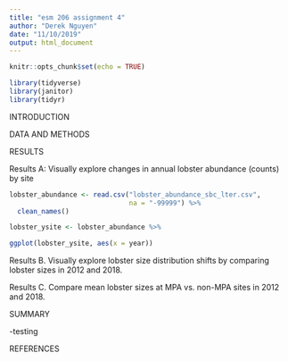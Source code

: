```yaml
---
title: "esm 206 assignment 4"
author: "Derek Nguyen"
date: "11/10/2019"
output: html_document
---
```


```r
knitr::opts_chunk$set(echo = TRUE)
```

```r
library(tidyverse)
library(janitor)
library(tidyr)
```

INTRODUCTION

DATA AND METHODS


RESULTS



Results A: Visually explore changes in annual lobster abundance (counts) by site
```r
lobster_abundance <- read.csv("lobster_abundance_sbc_lter.csv",
                              na = "-99999") %>% 
  clean_names()
```

```r
lobster_ysite <- lobster_abundance %>% 

```

```r
ggplot(lobster_ysite, aes(x = year))
```



Results B. Visually explore lobster size distribution shifts by comparing lobster sizes in 2012 and 2018.



Results C. Compare mean lobster sizes at MPA vs. non-MPA sites in 2012 and 2018. 




SUMMARY

-testing

REFERENCES
